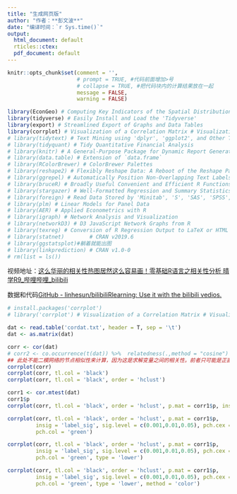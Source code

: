 ```yaml
---
title: "生成网页版"
author: "作者：**彭文波**"
date: "编译时间：`r Sys.time()`"
output:
  html_document: default
  rticles::ctex:
  pdf_document: default
---
```



\newpage


```r
knitr::opts_chunk$set(comment = '',
                      # prompt = TRUE, #代码前面增加>号
                      # collapse = TRUE, #把代码块内的计算结果放在一起
                      message = FALSE,
                      warning = FALSE)
```

```r
library(EconGeo) # Computing Key Indicators of the Spatial Distribution of Economic Activities
library(tidyverse) # Easily Install and Load the 'Tidyverse'
library(export) # Streamlined Export of Graphs and Data Tables
library(corrplot) # Visualization of a Correlation Matrix # Visualization of a Correlation Matrix
# library(tidytext) # Text Mining using 'dplyr', 'ggplot2', and Other Tidy Tools
# library(tidyquant) # Tidy Quantitative Financial Analysis
# library(knitr) # A General-Purpose Package for Dynamic Report Generation in R
# library(data.table) # Extension of `data.frame`
# library(RColorBrewer) # ColorBrewer Palettes
# library(reshape2) # Flexibly Reshape Data: A Reboot of the Reshape Package
# library(ggrepel) # Automatically Position Non-Overlapping Text Labels with 'ggplot2'
# library(bruceR) # Broadly Useful Convenient and Efficient R Functions
# library(stargazer) # Well-Formatted Regression and Summary Statistics Tables
# library(foreign) # Read Data Stored by 'Minitab', 'S', 'SAS', 'SPSS', 'Stata','Systat', 'Weka', 'dBase', ...
# library(plm) # Linear Models for Panel Data
# library(AER) # Applied Econometrics with R
# library(igraph) # Network Analysis and Visualization
# library(networkD3) # D3 JavaScript Network Graphs from R
# library(texreg) # Conversion of R Regression Output to LaTeX or HTML Tables
# library(statnet)        # CRAN v2019.6
# library(ggstatsplot)#躺着就能出图
# library(linkprediction) # CRAN v1.0-0
# rm(list = ls())
```















视频地址：[这么华丽的相关性热图居然这么容易画！零基础R语言之相关性分析 晴学R9_哔哩哔哩_bilibili](https://www.bilibili.com/video/BV1mK4y1N7g9/?spm_id_from=autoNext)

数据和代码[GitHub - linhesun/bilibiliRlearning: Use it with the bilibili vedios.](https://github.com/linhesun/bilibiliRlearning)

```r
# install.packages('corrplot')
# library('corrplot') # Visualization of a Correlation Matrix # Visualization of a Correlation Matrix

```

```r
dat <- read.table('cordat.txt', header = T, sep = '\t')
dat <- as.matrix(dat)

corr <- cor(dat)
# corr2 <- co.occurrence(t(dat)) %>%  relatedness(.,method = "cosine")
## 此处不能二模网络的节点相似性来计算，因为这是求解变量之间的相关性。前者只可能是正直，这里可能是负值。
corrplot(corr)
corrplot(corr, tl.col = 'black')
corrplot(corr, tl.col = 'black', order = 'hclust')

corr1 <- cor.mtest(dat)
corr1$p
corrplot(corr, tl.col = 'black', order = 'hclust', p.mat = corr1$p, insig = 'blank')

corrplot(corr, tl.col = 'black', order = 'hclust', p.mat = corr1$p, 
         insig = 'label_sig', sig.level = c(0.001,0.01,0.05), pch.cex = 0.9,
         pch.col = 'green')

corrplot(corr, tl.col = 'black', order = 'hclust', p.mat = corr1$p, 
         insig = 'label_sig', sig.level = c(0.001,0.01,0.05), pch.cex = 0.9,
         pch.col = 'green', type = 'lower')

corrplot(corr, tl.col = 'black', order = 'hclust', p.mat = corr1$p, 
         insig = 'label_sig', sig.level = c(0.001,0.01,0.05), pch.cex = 0.9,
         pch.col = 'green', type = 'lower', method = 'color')
```

```r

```


